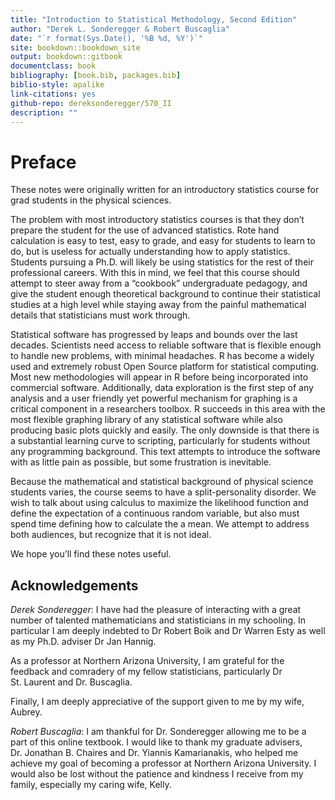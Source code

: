 ```yaml
--- 
title: "Introduction to Statistical Methodology, Second Edition"
author: "Derek L. Sonderegger & Robert Buscaglia"
date: "`r format(Sys.Date(), '%B %d, %Y')`"
site: bookdown::bookdown_site
output: bookdown::gitbook
documentclass: book
bibliography: [book.bib, packages.bib]
biblio-style: apalike
link-citations: yes
github-repo: dereksonderegger/570_II
description: ""
---
```


# Preface{-}
These notes were originally written for an introductory statistics course for grad students in the physical sciences. 

The problem with most introductory statistics courses is that they don't prepare the student for the use of advanced statistics. Rote hand calculation is easy to test, easy to grade, and easy for students to learn to do, but is useless for actually understanding how to apply statistics. Students pursuing a Ph.D. will likely be using statistics for the rest of their professional careers. With this in mind, we feel that this course should attempt to steer away from a “cookbook” undergraduate pedagogy, and give the student enough theoretical background to continue their statistical studies at a high level while staying away from the painful mathematical details that statisticians must work through.

Statistical software has progressed by leaps and bounds over the last decades. Scientists need access to reliable software that is flexible enough to handle new problems, with minimal headaches. R has become a widely used and extremely robust Open Source platform for statistical computing. Most new methodologies will appear in R before being incorporated into commercial software. Additionally, data exploration is the first step of any analysis and a user friendly yet powerful mechanism for graphing is a critical component in a researchers toolbox. R succeeds in this area with the most flexible graphing library of any statistical software while also producing basic plots quickly and easily. The only downside is that there is a substantial learning curve to scripting, particularly for students without any programming background. This text attempts to introduce the software with as little pain as possible, but some frustration is inevitable. 

Because the mathematical and statistical background of physical science students varies, the course seems to have a split-personality disorder. We wish to talk about using calculus to maximize the likelihood function and define the expectation of a continuous random variable, but also must spend time defining how to calculate the a mean. We attempt to address both audiences, but recognize that it is not ideal. 

We hope you'll find these notes useful.

## Acknowledgements{-}
*Derek Sonderegger*: I have had the pleasure of interacting with a great number of talented mathematicians and statisticians in my schooling.  In particular I am deeply indebted to Dr Robert Boik and Dr Warren Esty as well as my Ph.D. adviser Dr Jan Hannig. 

As a professor at Northern Arizona University, I am grateful for the feedback and comradery of my fellow statisticians, particularly Dr St. Laurent and Dr. Buscaglia.

Finally, I am deeply appreciative of the support given to me by my wife, Aubrey.

*Robert Buscaglia*: I am thankful for Dr. Sonderegger allowing me to be a part of this online textbook.  I would like to thank my graduate advisers, Dr. Jonathan B. Chaires and Dr. Yiannis Kamarianakis, who helped me achieve my goal of becoming a professor at Northern Arizona University.  I would also be lost without the patience and kindness I receive from my family, especially my caring wife, Kelly.

